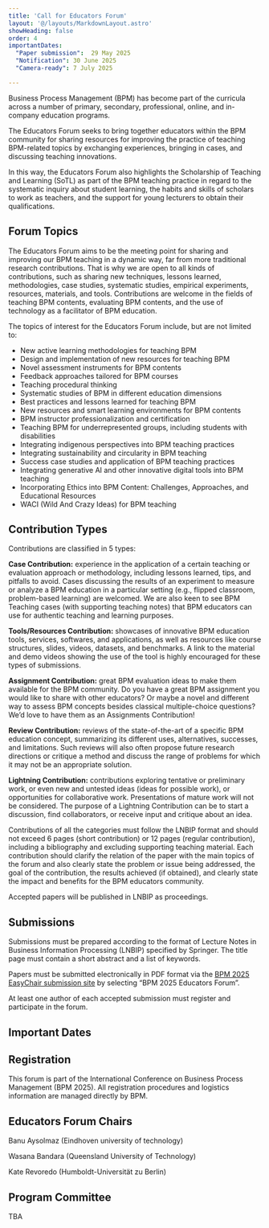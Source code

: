 ```yaml
---
title: 'Call for Educators Forum'
layout: '@/layouts/MarkdownLayout.astro'
showHeading: false
order: 4
importantDates:
  "Paper submission":  29 May 2025
  "Notification": 30 June 2025
  "Camera-ready": 7 July 2025

---
```


Business Process Management (BPM) has become part of the curricula across a number of primary, secondary, professional, online, and in-company education programs. 

The Educators Forum seeks to bring together educators within the BPM community for sharing resources for improving the practice of teaching BPM-related topics by exchanging experiences, bringing in cases, and discussing teaching innovations. 

In this way, the Educators Forum also highlights the Scholarship of Teaching and Learning (SoTL) as part of the BPM teaching practice in regard to the systematic inquiry about student learning, the habits and skills of scholars to work as teachers, and the support for young lecturers to obtain their qualifications. 

## Forum Topics 

The Educators Forum aims to be the meeting point for sharing and improving our BPM teaching in a dynamic way, far from more traditional research contributions. That is why we are open to all kinds of contributions, such as sharing new techniques, lessons learned, methodologies, case studies, systematic studies, empirical experiments, resources, materials, and tools. Contributions are welcome in the fields of teaching BPM contents, evaluating BPM contents, and the use of technology as a facilitator of BPM education. 

The topics of interest for the Educators Forum include, but are not limited to: 

- New active learning methodologies for teaching BPM 
- Design and implementation of new resources for teaching BPM 
- Novel assessment instruments for BPM contents 
- Feedback approaches tailored for BPM courses 
- Teaching procedural thinking 
- Systematic studies of BPM in different education dimensions 
- Best practices and lessons learned for teaching BPM 
- New resources and smart learning environments for BPM contents 
- BPM instructor professionalization and certification 
- Teaching BPM for underrepresented groups, including students with disabilities 
- Integrating indigenous perspectives into BPM teaching practices 
- Integrating sustainability and circularity in BPM teaching 
- Success case studies and application of BPM teaching practices 
- Integrating generative AI and other innovative digital tools into BPM teaching
- Incorporating Ethics into BPM Content: Challenges, Approaches, and Educational Resources 
- WACI (Wild And Crazy Ideas) for BPM teaching 

## Contribution Types 

Contributions are classified in 5 types: 

**Case Contribution:** experience in the application of a certain teaching or evaluation approach or methodology, including lessons learned, tips, and pitfalls to avoid. Cases discussing the results of an experiment to measure or analyze a BPM education in a particular setting (e.g., flipped classroom, problem-based learning) are welcomed. We are also keen to see BPM Teaching cases (with supporting teaching notes) that BPM educators can use for authentic teaching and learning purposes. 

**Tools/Resources Contribution:** showcases of innovative BPM education tools, services, softwares, and applications, as well as resources like course structures, slides, videos, datasets, and benchmarks. A link to the material and demo videos showing the use of the tool is highly encouraged for these types of submissions. 

**Assignment Contribution:** great BPM evaluation ideas to make them available for the BPM community. Do you have a great BPM assignment you would like to share with other educators? Or maybe a novel and different way to assess BPM concepts besides classical multiple-choice questions? We’d love to have them as an Assignments Contribution! 

**Review Contribution:** reviews of the state-of-the-art of a specific BPM education concept, summarizing its different uses, alternatives, successes, and limitations. Such reviews will also often propose future research directions or critique a method and discuss the range of problems for which it may not be an appropriate solution. 

**Lightning Contribution:** contributions exploring tentative or preliminary work, or even new and untested ideas (ideas for possible work), or opportunities for collaborative work. Presentations of mature work will not be considered. The purpose of a Lightning Contribution can be to start a discussion, find collaborators, or receive input and critique about an idea. 

Contributions of all the categories must follow the LNBIP format and should not exceed 6 pages (short contribution) or 12 pages (regular contribution), including a bibliography and excluding supporting teaching material. Each contribution should clarify the relation of the paper with the main topics of the forum and also clearly state the problem or issue being addressed, the goal of the contribution, the results achieved (if obtained), and clearly state the impact and benefits for the BPM educators community. 

Accepted papers will be published in LNBIP as proceedings. 

## Submissions 

Submissions must be prepared according to the format of Lecture Notes in Business Information Processing (LNBIP) specified by Springer. The title page must contain a short abstract and a list of keywords. 

Papers must be submitted electronically in PDF format via the [BPM 2025 EasyChair submission site](https://easychair.org/conferences/?conf=bpm2025) by selecting “BPM 2025 Educators Forum”.  

At least one author of each accepted submission must register and participate in the forum. 

## Important Dates 
<ImportantDates importantDates={frontmatter.importantDates}/>


## Registration 

This forum is part of the International Conference on Business Process Management (BPM 2025). All registration procedures and logistics information are managed directly by BPM. 

## Educators Forum Chairs 

Banu Aysolmaz (Eindhoven university of technology) 

Wasana Bandara (Queensland University of Technology) 

Kate Revoredo (Humboldt-Universität zu Berlin) 

## Program Committee 

TBA 